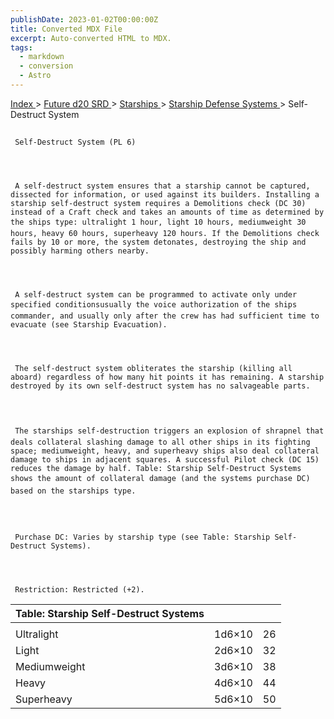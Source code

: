 ```yaml
---
publishDate: 2023-01-02T00:00:00Z
title: Converted MDX File
excerpt: Auto-converted HTML to MDX.
tags:
  - markdown
  - conversion
  - Astro
---
```


[
Index
](-index) >
[
Future d20 SRD
](future-d20-srd-index) >
[
Starships
](future-d20-srd-starships-index) >
[
Starship Defense Systems
](future-d20-srd-starships-starship-defense-systems-index) > Self-Destruct System

##

     Self-Destruct System (PL 6)




     A self-destruct system ensures that a starship cannot be captured, dissected for information, or used against its builders. Installing a starship self-destruct system requires a Demolitions check (DC 30) instead of a Craft check and takes an amounts of time as determined by the ships type: ultralight 1 hour, light 10 hours, mediumweight 30 hours, heavy 60 hours, superheavy 120 hours. If the Demolitions check fails by 10 or more, the system detonates, destroying the ship and possibly harming others nearby.




     A self-destruct system can be programmed to activate only under specified conditionsusually the voice authorization of the ships commander, and usually only after the crew has had sufficient time to evacuate (see Starship Evacuation).




     The self-destruct system obliterates the starship (killing all aboard) regardless of how many hit points it has remaining. A starship destroyed by its own self-destruct system has no salvageable parts.




     The starships self-destruction triggers an explosion of shrapnel that deals collateral slashing damage to all other ships in its fighting space; mediumweight, heavy, and superheavy ships also deal collateral damage to ships in adjacent squares. A successful Pilot check (DC 15) reduces the damage by half. Table: Starship Self-Destruct Systems shows the amount of collateral damage (and the systems purchase DC) based on the starships type.




     Purchase DC: Varies by starship type (see Table: Starship Self-Destruct Systems).




     Restriction: Restricted (+2).

| Table: Starship Self-Destruct Systems |        |     |
| :------------------------------------ | :----: | --: |
|                                       |        |     |
| Ultralight                            | 1d6×10 |  26 |
| Light                                 | 2d6×10 |  32 |
| Mediumweight                          | 3d6×10 |  38 |
| Heavy                                 | 4d6×10 |  44 |
| Superheavy                            | 5d6×10 |  50 |
